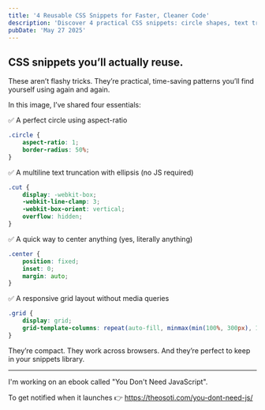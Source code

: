 ```yaml
---
title: '4 Reusable CSS Snippets for Faster, Cleaner Code'
description: 'Discover 4 practical CSS snippets: circle shapes, text truncation, centering, and responsive grids. Reusable, efficient, and no JavaScript needed.'
pubDate: 'May 27 2025'
---
```



<Picture
	src="/short/05-2025/4-css-snipets.png"
	alt="Four practical CSS code snippets for common layout and design tasks"
	width="400"
	height="600"
	style="margin: 2em auto 1em auto; display: block; border: 4px solid var(--border)"
	format="webp"
/>

## CSS snippets you’ll actually reuse.

These aren’t flashy tricks.
They’re practical, time-saving patterns you’ll find yourself using again and again.

In this image, I’ve shared four essentials:

✅ A perfect circle using aspect-ratio

```css
.circle {
	aspect-ratio: 1;
	border-radius: 50%;
}
```

✅ A multiline text truncation with ellipsis (no JS required)

```css
.cut {
	display: -webkit-box;
	-webkit-line-clamp: 3;
	-webkit-box-orient: vertical;
	overflow: hidden;
}
```

✅ A quick way to center anything (yes, literally anything)

```css
.center {
	position: fixed;
	inset: 0;
	margin: auto;
}
```

✅ A responsive grid layout without media queries

```css
.grid {
	display: grid;
	grid-template-columns: repeat(auto-fill, minmax(min(100%, 300px), 1fr));
}
```

They’re compact.
They work across browsers.
And they’re perfect to keep in your snippets library.

---

I'm working on an ebook called "You Don't Need JavaScript".

To get notified when it launches 👉 https://theosoti.com/you-dont-need-js/
